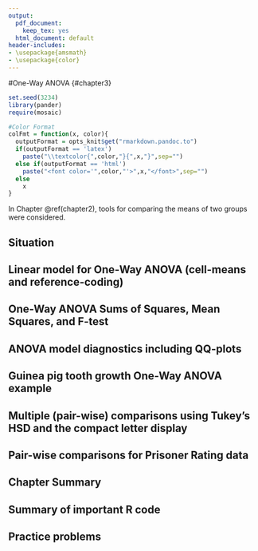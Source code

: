 ```yaml
---
output:
  pdf_document: 
    keep_tex: yes
  html_document: default
header-includes:
- \usepackage{amsmath}
- \usepackage{color}
---
```


#One-Way ANOVA {#chapter3}

```r
set.seed(3234)
library(pander)
require(mosaic)
```


```r
#Color Format
colFmt = function(x, color){
  outputFormat = opts_knit$get("rmarkdown.pandoc.to")
  if(outputFormat == 'latex')
    paste("\\textcolor{",color,"}{",x,"}",sep="")
  else if(outputFormat == 'html')
    paste("<font color='",color,"'>",x,"</font>",sep="")
  else
    x
}
```

In Chapter \@ref(chapter2), tools for comparing the means of two groups
were considered. 

## Situation {#section3-1}

## Linear model for One-Way ANOVA (cell-means and reference-coding) {#section3-2}

## One-Way ANOVA Sums of Squares, Mean Squares, and F-test {#section3-3}

## ANOVA model diagnostics including QQ-plots {#section3-4}

## Guinea pig tooth growth One-Way ANOVA example {#section3-5}

## Multiple (pair-wise) comparisons using Tukey's HSD and the compact letter display {#section3-6}

## Pair-wise comparisons for Prisoner Rating data {#section3-7}

## Chapter Summary {#section3-8}

## Summary of important R code {#section3-9}

## Practice problems {#section3-10}